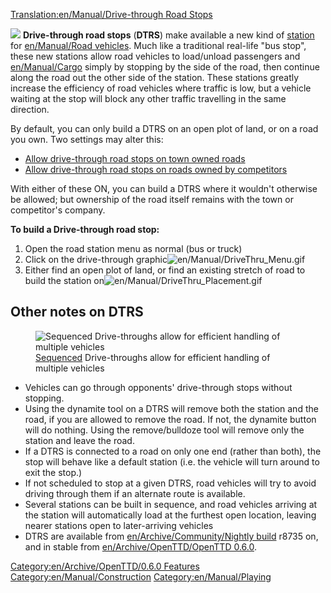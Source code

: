 [[Translation:en/Manual/Drive-through Road Stops]]


[[File:en/Manual/DriveThru Bus Stops.gif|left|]]
'''Drive-through road stops''' ('''DTRS''') make available a new kind of [[en/Manual/Stations|station]] for [[en/Manual/Road vehicles]].  Much like a traditional real-life "bus stop", these new stations allow road vehicles to load/unload passengers and [[en/Manual/Cargo]] simply by stopping by the side of the road, then continue along the road out the other side of the station.  These stations greatly increase the efficiency of road vehicles where traffic is low, but a vehicle waiting at the stop will block any other traffic travelling in the same direction.

By default, you can only build a DTRS on an open plot of land, or on a road you own. Two settings may alter this: 

* [[en/Archive/Manual/Settings/Advanced Settings/Stations#allow-drive-through-road-stops-on-town-owned-roads|Allow drive-through road stops on town owned roads]]
* [[en/Archive/Manual/Settings/Advanced Settings/Stations#allow-drive-through-road-stops-on-roads-owned-by-competitors|Allow drive-through road stops on roads owned by competitors]]

With either of these ON, you can build a DTRS where it wouldn't otherwise be allowed; but ownership of the road itself remains with the town or competitor's company. 

'''To build a Drive-through road stop:'''
#Open the road station menu as normal (bus or truck)
#Click on the drive-through graphic[[File:en/Manual/DriveThru Menu.gif|none]]
#Either find an open plot of land, or find an existing stretch of road to build the station on[[File:en/Manual/DriveThru Placement.gif|none]]

==Other notes on DTRS==
[[File:en/Manual/DriveThru Multiple.gif|frame|[[en/Manual/Loading Bays#multistop|Sequenced]] Drive-throughs allow for efficient handling of multiple vehicles]]
*Vehicles can go through opponents' drive-through stops without stopping.
*Using the dynamite tool on a DTRS will remove both the station and the road, if you are allowed to remove the road. If not, the dynamite button will do nothing.  Using the remove/bulldoze tool will remove only the station and leave the road.
*If a DTRS is connected to a road on only one end (rather than both), the stop will behave like a default station (i.e. the vehicle will turn around to exit the stop.)
*If not scheduled to stop at a given DTRS, road vehicles will try to avoid driving through them if an alternate route is available.
*Several stations can be built in sequence, and road vehicles arriving at the station will automatically load at the furthest open location, leaving nearer stations open to later-arriving vehicles
*DTRS are available from [[en/Archive/Community/Nightly build]] r8735 on, and in stable from [[en/Archive/OpenTTD/OpenTTD 0.6.0]].

[[Category:en/Archive/OpenTTD/0.6.0 Features]]
[[Category:en/Manual/Construction]]
[[Category:en/Manual/Playing]]